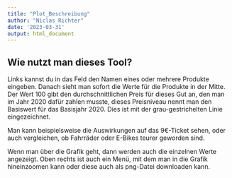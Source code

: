 ```yaml
---
title: "Plot_Beschreibung"
author: "Niclas Richter"
date: '2023-03-31'
output: html_document
---
```


## Wie nutzt man dieses Tool?
Links kannst du in das Feld den Namen eines oder mehrere Produkte eingeben.
Danach sieht man sofort die Werte für die Produkte in der Mitte. Der Wert 100
gibt den durchschnittlichen Preis für dieses Gut an, den man im Jahr 2020
dafür zahlen musste, dieses Preisniveau nennt man den Basiswert für das
Basisjahr 2020. Dies ist mit der grau-gestrichelten Linie eingezeichnet.

Man kann beispielsweise die Auswirkungen auf das 9€-Ticket sehen, oder auch 
vergleichen, ob Fahrräder oder E-Bikes teurer geworden sind.

Wenn man über die Grafik geht, dann werden auch die einzelnen Werte angezeigt.
Oben rechts ist auch ein Menü, mit dem man in die Grafik hineinzoomen kann oder
diese auch als png-Datei downloaden kann.